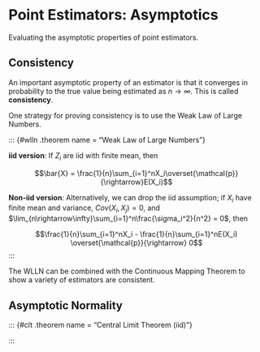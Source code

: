 # Point Estimators: Asymptotics {#point-estimators-asymptotics}

Evaluating the asymptotic properties of point estimators.

## Consistency

An important asymptotic property of an estimator is that it converges in probability to the true value being estimated as $n \rightarrow \infty$. This is called **consistency**. 

One strategy for proving consistency is to use the Weak Law of Large Numbers.

::: {#wlln .theorem name = "Weak Law of Large Numbers"}

**iid version**: If $Z_i$ are iid with finite mean, then

$$\bar{X} = \frac{1}{n}\sum_{i=1}^nX_i\overset{\mathcal{p}}{\rightarrow}E(X_i)$$

**Non-iid version**: Alternatively, we can drop the iid assumption; if $X_i$ have finite mean and variance, $Cov(X_i, X_j) = 0$, and $\lim_{n\rightarrow\infty}\sum_{i=1}^n\frac{\sigma_i^2}{n^2} = 0$, then

$$\frac{1}{n}\sum_{i=1}^nX_i - \frac{1}{n}\sum_{i=1}^nE(X_i) \overset{\mathcal{p}}{\rightarrow} 0$$
:::

The WLLN can be combined with the Continuous Mapping Theorem to show a variety of estimators are consistent.

## Asymptotic Normality

::: {#clt .theorem name = "Central Limit Theorem (iid)"}

:::

